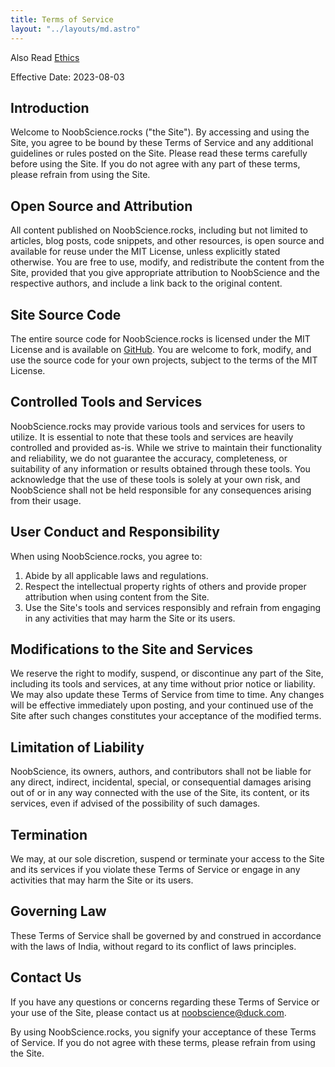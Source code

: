 ```yaml
---
title: Terms of Service
layout: "../layouts/md.astro"
---
```


Also Read [Ethics](/ethics)

Effective Date: 2023-08-03

## Introduction

Welcome to NoobScience.rocks ("the Site"). By accessing and using the Site, you agree to be bound by these Terms of Service and any additional guidelines or rules posted on the Site. Please read these terms carefully before using the Site. If you do not agree with any part of these terms, please refrain from using the Site.

## Open Source and Attribution

All content published on NoobScience.rocks, including but not limited to articles, blog posts, code snippets, and other resources, is open source and available for reuse under the MIT License, unless explicitly stated otherwise. You are free to use, modify, and redistribute the content from the Site, provided that you give appropriate attribution to NoobScience and the respective authors, and include a link back to the original content.

## Site Source Code

The entire source code for NoobScience.rocks is licensed under the MIT License and is available on [GitHub](https://github.com/newtoallofthis123/noobscience). You are welcome to fork, modify, and use the source code for your own projects, subject to the terms of the MIT License.

## Controlled Tools and Services

NoobScience.rocks may provide various tools and services for users to utilize. It is essential to note that these tools and services are heavily controlled and provided as-is. While we strive to maintain their functionality and reliability, we do not guarantee the accuracy, completeness, or suitability of any information or results obtained through these tools. You acknowledge that the use of these tools is solely at your own risk, and NoobScience shall not be held responsible for any consequences arising from their usage.

## User Conduct and Responsibility

When using NoobScience.rocks, you agree to:

1. Abide by all applicable laws and regulations.
2. Respect the intellectual property rights of others and provide proper attribution when using content from the Site.
3. Use the Site's tools and services responsibly and refrain from engaging in any activities that may harm the Site or its users.

## Modifications to the Site and Services

We reserve the right to modify, suspend, or discontinue any part of the Site, including its tools and services, at any time without prior notice or liability. We may also update these Terms of Service from time to time. Any changes will be effective immediately upon posting, and your continued use of the Site after such changes constitutes your acceptance of the modified terms.

## Limitation of Liability

NoobScience, its owners, authors, and contributors shall not be liable for any direct, indirect, incidental, special, or consequential damages arising out of or in any way connected with the use of the Site, its content, or its services, even if advised of the possibility of such damages.

## Termination

We may, at our sole discretion, suspend or terminate your access to the Site and its services if you violate these Terms of Service or engage in any activities that may harm the Site or its users.

## Governing Law

These Terms of Service shall be governed by and construed in accordance with the laws of India, without regard to its conflict of laws principles.

## Contact Us

If you have any questions or concerns regarding these Terms of Service or your use of the Site, please contact us at [noobscience@duck.com](mailto:noobscience@duck.com).

By using NoobScience.rocks, you signify your acceptance of these Terms of Service. If you do not agree with these terms, please refrain from using the Site.